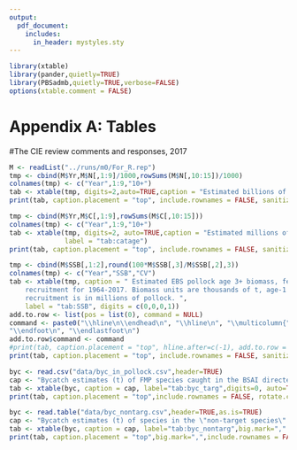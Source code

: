 ```yaml
---
output:
  pdf_document:
    includes:
      in_header: mystyles.sty
---
```


```r
library(xtable)
library(pander,quietly=TRUE)
library(PBSadmb,quietly=TRUE,verbose=FALSE)
options(xtable.comment = FALSE)
```

\clearpage

# Appendix A: Tables

\begin{table}[ht]
\centering
\caption{Time series of 1964-1976 catch (left) and ABC, TAC, and catch for EBS pollock, 1977-2017 in t. Source: compiled from NMFS Regional office web site and various NPFMC reports. Note that the 2017 value is based on catch reported to October 25th 2017 plus an added component due to bycatch of pollock in other fisheries.}
\label{tab:samples}
\begin{tabular}{crrrrr}
\hline
Year    &   Catch   &   Year    &   ABC &   TAC &   Catch \\
\hline
1964    &   174,792 &   1977    &   950,000 &   950,000 &   978,370 \\
1965    &   230,551 &   1978    &   950,000 &   950,000 &   979,431 \\
1966    &   261,678 &   1979    &   1,100,000   &   950,000 &   935,714 \\
1967    &   550,362 &   1980    &   1,300,000   &   1,000,000   &   958,280 \\
1968    &   702,181 &   1981    &   1,300,000   &   1,000,000   &   973,502 \\
1969    &   862,789 &   1982    &   1,300,000   &   1,000,000   &   955,964 \\
1970    &   1,256,565   &   1983    &   1,300,000   &   1,000,000   &   981,450 \\
1971    &   1,743,763   &   1984    &   1,300,000   &   1,200,000   &   1,092,055 \\
1972    &   1,874,534   &   1985    &   1,300,000   &   1,200,000   &   1,139,676 \\
1973    &   1,758,919   &   1986    &   1,300,000   &   1,200,000   &   1,141,993 \\
1974    &   1,588,390   &   1987    &   1,300,000   &   1,200,000   &   859,416 \\
1975    &   1,356,736   &   1988    &   1,500,000   &   1,300,000   &   1,228,721 \\
1976    &   1,177,822   &   1989    &   1,340,000   &   1,340,000   &   1,229,600 \\
    &       &   1990    &   1,450,000   &   1,280,000   &   1,455,193 \\
    &       &   1991    &   1,676,000   &   1,300,000   &   1,195,664 \\
    &       &   1992    &   1,490,000   &   1,300,000   &   1,390,299 \\
    &       &   1993    &   1,340,000   &   1,300,000   &   1,326,602 \\
    &       &   1994    &   1,330,000   &   1,330,000   &   1,329,352 \\
    &       &   1995    &   1,250,000   &   1,250,000   &   1,264,247 \\
    &       &   1996    &   1,190,000   &   1,190,000   &   1,192,781 \\
    &       &   1997    &   1,130,000   &   1,130,000   &   1,124,433 \\
    &       &   1998    &   1,110,000   &   1,110,000   &   1,019,082 \\
    &       &   1999    &   992,000 &   992,000 &   989,680 \\
    &       &   2000    &   1,139,000   &   1,139,000   &   1,132,710 \\
    &       &   2001    &   1,842,000   &   1,400,000   &   1,387,197 \\
    &       &   2002    &   2,110,000   &   1,485,000   &   1,480,776 \\
    &       &   2003    &   2,330,000   &   1,491,760   &   1,490,779 \\
    &       &   2004    &   2,560,000   &   1,492,000   &   1,480,552 \\
    &       &   2005    &   1,960,000   &   1,478,500   &   1,483,022 \\
    &       &   2006    &   1,930,000   &   1,485,000   &   1,488,031 \\
    &       &   2007    &   1,394,000   &   1,394,000   &   1,354,502 \\
    &       &   2008    &   1,000,000   &   1,000,000   &   990,629 \\
    &       &   2009    &   815,000 &   815,000 &   810,784 \\
    &       &   2010    &   813,000 &   813,000 &   810,215 \\
    &       &   2011    &   1,270,000   &   1,252,000   &   1,199,214 \\
    &       &   2012    &   1,220,000   &   1,200,000   &   1,205,283 \\
    &       &   2013    &   1,375,000   &   1,247,000   &   1,270,824 \\
    &       &   2014    &   1,369,000   &   1,267,000   &   1,297,846 \\
    &       &   2015    &   1,637,000   &   1,310,000   &   1,322,312 \\
    &       &   2016    &   2,090,000   &   1,340,000   &   1,348,979 \\
    &       &   2016    &   2,090,000   &   1,340,000   &   1,348,979 \\
\hline
\multicolumn{3}{c} 
  1977-2016 average  
                        &   1,401,300   &   1,202,032   &   1,182,379 \\
\hline
\end{tabular}
\end{table}

\begin{table}[ht]
\centering
\caption{ 
An abundance index derived from acoustic data collected opportunistically
aboard bottom-trawl survey vessels (AVO index; Honkalehto et al. 2014). Note
values in parentheses are the coefficients of variation from using 1-D
geostatistical estimates of sampling variability (Petitgas, 1993). See
Honkalehto et al. (2011) for the derivation of these estimates. The column ``$CV_{AVO}$'' was
assumed to have a mean value of 0.30 for model fitting purposes (scaling
relative to the AT and BTS indices).
}
\label{tab:avo}
\begin{tabular}{crrr}
\hline
Year    & AT scaled biomass index & AVO index &   $CV_{AVO}$  \\
\hline 
2006    &   1.560  (4\%) &   0.555  (6\%)     &   25\% \\
2007    &   1.769  (4\%) &   0.638  (11\%)    &   43\% \\
2008    &   0.997  (8\%) &   0.316  (4\%)     &   32\% \\
2009    &   0.924  (9\%) &   0.285  (7\%)     &   60\% \\
2010    &   2.323  (6\%) &   0.679  (11\%)    &   43\% \\
2011    &   $-no\, survey-$   &   0.543  (6\%)      &   29\% \\
2012    &   1.843  (4\%) &   0.661  (8\%)     &   31\% \\
2013    &   $-no\, survey-$   &   0.694  (5\%)      &   19\% \\
2014    &   3.439  (5\%) &   0.897  (8\%)     &   21\% \\
2015    &   $-no\, survey-$   &   0.953  (9\%)      &   23\% \\
2016    &   4.063  (2\%) &   0.750  (5\%)     &   16\% \\
2017    &   $-no\, survey-$   &   0.730  (5\%)      &   17\% \\
\hline
\end{tabular}
\end{table}

\begin{table}[ht]
\centering
\caption{ Highlights of some management measures affecting the pollock fishery.       }
\label{tab:mgt}
\begin{tabular}{p{0.5in}p{5.5in}}
\hline
Year    &   Management  \\
\hline
1977    &   Preliminary BSAI FMP implemented with several closure areas \\
1982    &   FMP implement for the BSAI  \\
1982    &   Chinook salmon bycatch limits established for foreign trawlers  \\
1984    &   2 million t groundfish OY limit established \\
1984    &   Limits on Chinook salmon bycatch reduced    \\
1990    &   New observer program established along with data reporting  \\
1992    &   Pollock CDQ program commences   \\
1994    &   NMFS adopts minimum mesh size requirements for trawl codends    \\
1994    &   Voluntary retention of salmon for foodbank donations    \\
1994    &   NMFS publishes individual vessel bycatch rates on internet  \\
1995    &   Trawl closures areas and trigger limits established for chum and Chinook salmon \\
1998    &   Improved utilization and retention in effect (reduced discarded pollock)    \\
1998    &   American Fisheries Act (AFA) passed \\
1999    &   The AFA was implemented for catcher/processors  \\
1999    &   Additional critical habitat areas around sea lion haulouts in the GOA and Eastern Bering Sea are closed.    \\
2000    &   AFA implemented for remaining sectors (catcher vessel and motherships)  \\
2001    &   Pollock industry adopts voluntary rolling hotspot program for chum salmon   \\
2002    &   Pollock industry adopts voluntary rolling hotspot program for Chinook salmon    \\
2005    &   Rolling hotspot program adopted in regulations to exempt fleet from triggered time/area closures for Chinook and chum salmon    \\
2011    &   Amendment 91 enacted, Chinook salmon management under hard limits   \\
2015    &   Amendment 110 (BSAI) Salmon prohibited species catch management in the Bering Sea pollock fishery (additional measures that change limits depending on Chinook salmon run-strength indices) and includes additional provisions for reporting requirements (see https://alaskafisheries.noaa.gov/fisheries/chinook-salmon-bycatch-management for update and general information) \\
2016    &   Measures of amendment 110 go into effect for 2017 fishing season; Chinook salmon runs above the 3-run index value so bycatch limits stay the same   \\
\hline
\end{tabular}
\end{table}


\begin{table}[ht]
\centering
\caption{Fishery sample sizes by sex, season, and area for lengths for EBS pollock, 1977-2016.}
\label{tab:samples}
\begin{tabular}{crrrrrrr}
\hline
\multicolumn{8}{c}{ Length Frequency samples } \\
\hline
        & \multicolumn{2}{c}{ A Season } &\multicolumn{2}{c}{B Season SE } &\multicolumn{2}{c}{B Season NW} &   \\
Year    &   Males   &   Females &   Males   &   Females &   Males   &   Females &   Total   \\
\hline
1977    &   26,411  &   25,923  &   4,301   &   4,511   &   29,075  &   31,219  &   121,440 \\
1978    &   25,110  &   31,653  &   9,829   &   9,524   &   46,349  &   46,072  &   168,537 \\
1979    &   59,782  &   62,512  &   3,461   &   3,113   &   62,298  &   61,402  &   252,568 \\
1980    &   42,726  &   42,577  &   3,380   &   3,464   &   47,030  &   49,037  &   188,214 \\
1981    &   64,718  &   57,936  &   2,401   &   2,147   &   53,161  &   53,570  &   233,933 \\
1982    &   74,172  &   70,073  &   16,265  &   14,885  &   181,606 &   163,272 &   520,273 \\
1983    &   94,118  &   90,778  &   16,604  &   16,826  &   193,031 &   174,589 &   585,946 \\
1984    &   158,329 &   161,876 &   106,654 &   105,234 &   243,877 &   217,362 &   993,332 \\
1985    &   119,384 &   109,230 &   96,684  &   97,841  &   284,850 &   256,091 &   964,080 \\
1986    &   186,505 &   189,497 &   135,444 &   123,413 &   164,546 &   131,322 &   930,727 \\
1987    &   373,163 &   399,072 &   14,170  &   21,162  &   24,038  &   22,117  &   853,722 \\
1991    &   160,491 &   148,236 &   166,117 &   150,261 &   141,085 &   139,852 &   906,042 \\
1992    &   158,405 &   153,866 &   163,045 &   164,227 &   101,036 &   102,667 &   843,244 \\
1993    &   143,296 &   133,711 &   148,299 &   140,402 &   27,262  &   28,522  &   621,490 \\
1994    &   139,332 &   147,204 &   159,341 &   153,526 &   28,015  &   27,953  &   655,370 \\
1995    &   131,287 &   128,389 &   179,312 &   154,520 &   16,170  &   16,356  &   626,032 \\
1996    &   149,111 &   140,981 &   200,482 &   156,804 &   18,165  &   18,348  &   683,890 \\
1997    &   124,953 &   104,115 &   116,448 &   107,630 &   60,192  &   53,191  &   566,527 \\
1998    &   136,605 &   110,620 &   208,659 &   178,012 &   32,819  &   40,307  &   707,019 \\
1999    &   36,258  &   32,630  &   38,840  &   35,695  &   16,282  &   18,339  &   178,044 \\
2000    &   64,575  &   58,162  &   63,832  &   41,120  &   40,868  &   39,134  &   307,689 \\
2001    &   79,333  &   75,633  &   54,119  &   51,268  &   44,295  &   45,836  &   350,483 \\
2002    &   71,776  &   69,743  &   65,432  &   64,373  &   37,701  &   39,322  &   348,347 \\
2003    &   74,995  &   77,612  &   49,469  &   53,053  &   51,799  &   53,463  &   360,390 \\
2004    &   75,426  &   76,018  &   63,204  &   62,005  &   47,289  &   44,246  &   368,188 \\
2005    &   76,627  &   69,543  &   43,205  &   33,886  &   68,878  &   63,088  &   355,225 \\
2006    &   72,353  &   63,108  &   28,799  &   22,363  &   75,180  &   65,209  &   327,010 \\
2007    &   62,827  &   60,522  &   32,945  &   25,518  &   75,128  &   69,116  &   326,054 \\
2008    &   46,125  &   51,027  &   20,493  &   23,503  &   61,149  &   64,598  &   266,894 \\
2009    &   46,051  &   44,080  &   19,877  &   18,579  &   50,451  &   53,344  &   232,379 \\
2010    &   39,495  &   41,054  &   19,194  &   20,591  &   40,449  &   41,323  &   202,106 \\
2011    &   58,822  &   62,617  &   60,254  &   65,057  &   51,137  &   48,084  &   345,971 \\
2012    &   53,641  &   57,966  &   45,044  &   46,940  &   50,167  &   53,224  &   306,982 \\
2013    &   52,303  &   62,336  &   37,434  &   44,709  &   49,484  &   49,903  &   296,168 \\
2014    &   55,954  &   58,097  &   46,568  &   51,950  &   46,643  &   46,202  &   305,414 \\
2015    &   55,646  &   56,507  &   45,074  &   41,218  &   46,237  &   43,084  &   287,766 \\
\end{tabular}
\end{table}

\clearpage
\begin{table}[ht]
\centering
\caption{Mean body mass at age (g) as estimated from fishery observer data for age 1-10 year old EBS pollock, 1991-2016.} 
\begin{tabular}{lrrrrrrrrrr}
  \hline
     & \multicolumn{10}{c}{Agel} \\
Year & 1 & 2 & 3 & 4 & 5 & 6 & 7 & 8 & 9 & 10 \\ 
  \hline
1991 & 0.065 & 0.144 & 0.286 & 0.476 & 0.604 & 0.728 & 0.839 & 0.873 & 1.014 & 1.127 \\ 
  1992 & 0.082 & 0.181 & 0.394 & 0.462 & 0.647 & 0.701 & 0.812 & 0.982 & 1.031 & 1.210 \\ 
  1993 & 0.080 & 0.311 & 0.497 & 0.610 & 0.650 & 0.754 & 0.904 & 1.039 & 1.211 & 1.232 \\ 
  1994 & 0.034 & 0.251 & 0.405 & 0.651 & 0.728 & 0.747 & 0.707 & 1.057 & 1.395 & 1.347 \\ 
  1995 & 0.000 & 0.140 & 0.377 & 0.498 & 0.735 & 0.840 & 0.856 & 0.986 & 1.220 & 1.315 \\ 
  1996 & 0.000 & 0.272 & 0.323 & 0.427 & 0.679 & 0.794 & 0.949 & 0.953 & 1.020 & 1.096 \\ 
  1997 & 0.036 & 0.192 & 0.315 & 0.471 & 0.559 & 0.747 & 0.893 & 1.072 & 1.091 & 1.243 \\ 
  1998 & 0.020 & 0.186 & 0.368 & 0.589 & 0.627 & 0.621 & 0.775 & 1.029 & 1.169 & 1.253 \\ 
  1999 & 0.043 & 0.195 & 0.405 & 0.507 & 0.643 & 0.701 & 0.728 & 0.891 & 1.037 & 1.250 \\ 
  2000 & 0.000 & 0.220 & 0.353 & 0.526 & 0.629 & 0.731 & 0.782 & 0.806 & 0.966 & 1.007 \\ 
  2001 & 0.000 & 0.275 & 0.327 & 0.503 & 0.669 & 0.788 & 0.958 & 0.987 & 1.063 & 1.115 \\ 
  2002 & 0.086 & 0.237 & 0.386 & 0.509 & 0.666 & 0.795 & 0.910 & 1.029 & 1.104 & 1.095 \\ 
  2003 & 0.000 & 0.301 & 0.489 & 0.547 & 0.649 & 0.767 & 0.862 & 0.953 & 1.081 & 1.200 \\ 
  2004 & 0.000 & 0.086 & 0.409 & 0.583 & 0.640 & 0.758 & 0.889 & 0.924 & 1.035 & 1.162 \\ 
  2005 & 0.000 & 0.269 & 0.346 & 0.508 & 0.642 & 0.741 & 0.882 & 0.954 & 1.062 & 1.096 \\ 
  2006 & 0.000 & 0.184 & 0.305 & 0.447 & 0.606 & 0.755 & 0.853 & 0.952 & 1.065 & 1.114 \\ 
  2007 & 0.053 & 0.169 & 0.346 & 0.506 & 0.641 & 0.781 & 0.962 & 1.098 & 1.182 & 1.275 \\ 
  2008 & 0.000 & 0.173 & 0.330 & 0.520 & 0.652 & 0.774 & 0.903 & 1.049 & 1.119 & 1.282 \\ 
  2009 & 0.000 & 0.122 & 0.340 & 0.526 & 0.704 & 0.879 & 1.002 & 1.125 & 1.399 & 1.490 \\ 
  2010 & 0.050 & 0.175 & 0.383 & 0.489 & 0.664 & 0.915 & 1.119 & 1.261 & 1.371 & 1.587 \\ 
  2011 & 0.028 & 0.203 & 0.290 & 0.509 & 0.665 & 0.808 & 0.976 & 1.225 & 1.346 & 1.518 \\ 
  2012 & 0.000 & 0.141 & 0.270 & 0.410 & 0.643 & 0.824 & 0.974 & 1.172 & 1.306 & 1.519 \\ 
  2013 & 0.111 & 0.130 & 0.289 & 0.442 & 0.564 & 0.782 & 1.131 & 1.284 & 1.426 & 1.692 \\ 
  2014 & 0.000 & 0.213 & 0.316 & 0.455 & 0.617 & 0.751 & 0.894 & 1.154 & 1.310 & 1.370 \\ 
  2015 & 0.000 & 0.176 & 0.403 & 0.463 & 0.571 & 0.690 & 0.786 & 0.887 & 1.145 & 1.201 \\ 
  2016 & 0.000 & 0.168 & 0.407 & 0.531 & 0.557 & 0.648 & 0.732 & 0.801 & 0.943 & 1.047 \\ 
   \hline
\end{tabular}
\end{table}


\clearpage

\begin{table}[ht]  
\centering  
\label{tab:survbiom}
\caption{Biomass (age 1+) of Eastern Bering Sea pollock as estimated by surveys 1979-2017 (millions of t).  Note that the bottom-trawl survey data only represent biomass from the survey strata (1-6) areas in 1982-1984, and 1986. For all other years the estimates include strata 8-9.  Also, the 1979 - 1981 bottom trawl survey data were omitted from the model since the survey gear differed.}
\begin{tabular}{crrrrr}
\hline
        &   Bottom trawl &   AT     &   AT \%     &       &   Near bottom \\
Year    &   Survey       &   Survey &   age 3+    & Total &   biomass      \\
\hline
1979    &       &   7.458   &   22\% &       &       \\
1980    &       &       &       &       &       \\
1981    &       &       &       &       &       \\
1982    &   2.856   &   4.901   &   95\% &   7.757   &   37\% \\
1983    &   6.258   &       &       &       &       \\
1984    &   4.894   &       &       &       &       \\
1985    &   5.955   &   4.799   &   97\% &   10.754  &   55\% \\
1986    &   4.897   &       &       &       &       \\
1987    &   5.498   &       &       &       &       \\
1988    &   7.289   &   4.675   &   97\% &   11.964  &   61\% \\
1989    &   6.55    &       &       &       &       \\
1990    &   7.316   &       &       &       &       \\
1991    &   5.13    &   1.454   &   46\% &   6.584   &   78\% \\
1992    &   4.583   &       &       &       &       \\
1993    &   5.631   &       &       &       &       \\
1994    &   5.027   &   2.886   &   85\% &   7.913   &   64\% \\
1995    &   5.478   &       &       &       &       \\
1996    &   3.415   &   2.311   &   97\% &   5.726   &   60\% \\
1997    &   3.8 &   2.591   &   70\% &   6.391   &   59\% \\
1998    &   2.781   &       &       &       &       \\
1999    &   3.798   &   3.285   &   95\% &   7.083   &   54\% \\
2000    &   5.281   &   3.049   &   95\% &   8.330   &   63\% \\
2001    &   4.197   &       &       &       &       \\
2002    &   5.033   &   3.622   &   82\% &   8.655   &   58\% \\
2003    &   8.392   &       &       &       &       \\
2004    &   3.863   &   3.307   &   99\% &   7.170   &   54\% \\
2005    &   5.321   &       &       &       &       \\
2006    &   3.045   &   1.560   &   98\% &   4.605   &   66\% \\
2007    &   4.338   &   1.769   &   89\% &   6.107   &   71\% \\
2008    &   3.023   &   0.997   &   76\% &   4.020   &   75\% \\
2009    &   2.282   &   0.924   &   78\% &   3.206   &   71\% \\
2010    &   3.738   &   2.323   &   65\% &   6.061   &   62\% \\
2011    &   3.112   &       &       &       &       \\
2012    &   3.487   &   1.843   &   71\% &   5.330   &   65\% \\
2013    &   4.575   &       &       &       &       \\
2014    &   7.43    &   3.439   &   65\% &   10.869  &   68\% \\
2015    &   6.39    &       &       &       &       \\
2016    &   4.91    &   4.063   &   97\% &   8.973   &   55\% \\
\hline
Average &   4.843   &   2.763   &   85\% &   7.140   &   62\%  \\
\hline
\end{tabular}
\end{table}



\clearpage

\begin{table}[ht]
\centering
\caption{ Mean EBS pollock body mass (sexes combined) as observed in the bottom trawl survey, 1982-2017.}
\footnotesize
\label{tab:BTS_wtage}
\begin{tabular}{crrrrrrrrrrrrrrr}
\hline
\normalsize  Year & 1 & 2 & 3 & 4 & 5 & 6 & 7 & 8 & 9 & 10 & 11 & 12 & 13 & 14 & 15+  \\
\hline
1982 & 0.031 & 0.072 & 0.164 & 0.343 & 0.420 & 0.652 & 1.019 & 1.123 & 1.192 & 1.334 & 1.571 & 1.582 & 1.766 & 1.588 & 2.458 \\
1983 & 0.017 & 0.140 & 0.239 & 0.360 & 0.493 & 0.585 & 0.720 & 1.073 & 1.177 & 1.055 & 1.121 & 1.174 & 1.487 & 1.018 & 1.699 \\
1984 & 0.015 & 0.063 & 0.249 & 0.358 & 0.476 & 0.615 & 0.754 & 1.003 & 1.213 & 1.390 & 1.507 & 1.664 & 1.346 & 1.422 & 2.117 \\
1985 & 0.018 & 0.084 & 0.192 & 0.385 & 0.468 & 0.626 & 0.763 & 0.864 & 1.361 & 1.155 & 1.286 & 1.659 & 1.579 & 1.600 & 2.565 \\
1986 & 0.012 & 0.091 & 0.184 & 0.348 & 0.465 & 0.636 & 0.714 & 0.857 & 1.005 & 1.258 & 1.281 & 1.084 & 2.164 & 2.090 & 2.408 \\
1987 & 0.017 & 0.109 & 0.217 & 0.335 & 0.424 & 0.531 & 0.699 & 0.798 & 0.874 & 0.993 & 1.131 & 1.393 & 1.697 & 1.965 & 2.251 \\
1988 & 0.017 & 0.098 & 0.276 & 0.344 & 0.437 & 0.512 & 0.588 & 0.735 & 0.829 & 0.995 & 1.135 & 1.227 & 1.643 & 0.860 & 1.573 \\
1989 & 0.016 & 0.089 & 0.173 & 0.368 & 0.431 & 0.522 & 0.619 & 0.684 & 0.932 & 0.922 & 1.052 & 1.044 & 1.102 & 1.155 & 1.229 \\
1990 & 0.014 & 0.099 & 0.153 & 0.382 & 0.493 & 0.569 & 0.592 & 0.713 & 0.737 & 1.039 & 1.046 & 1.108 & 1.175 & 1.241 & 1.399 \\
1991 & 0.019 & 0.121 & 0.164 & 0.323 & 0.492 & 0.577 & 0.690 & 0.732 & 0.874 & 0.911 & 1.084 & 1.184 & 1.211 & 1.302 & 1.694 \\
1992 & 0.014 & 0.114 & 0.283 & 0.365 & 0.509 & 0.616 & 0.764 & 0.850 & 0.899 & 0.975 & 1.082 & 1.231 & 1.302 & 1.331 & 1.292 \\
1993 & 0.014 & 0.058 & 0.319 & 0.462 & 0.517 & 0.580 & 0.679 & 0.802 & 0.985 & 1.024 & 1.145 & 1.259 & 1.347 & 1.523 & 1.594 \\
1994 & 0.013 & 0.069 & 0.227 & 0.473 & 0.566 & 0.638 & 0.720 & 0.915 & 1.155 & 1.122 & 1.189 & 1.293 & 1.373 & 1.534 & 1.522 \\
1995 & 0.013 & 0.068 & 0.138 & 0.379 & 0.492 & 0.639 & 0.639 & 0.769 & 0.913 & 1.148 & 1.174 & 1.282 & 1.340 & 1.391 & 1.528 \\
1996 & 0.017 & 0.070 & 0.140 & 0.298 & 0.498 & 0.600 & 0.742 & 0.806 & 0.970 & 1.021 & 1.335 & 1.387 & 1.427 & 1.540 & 1.539 \\
1997 & 0.016 & 0.069 & 0.230 & 0.337 & 0.403 & 0.543 & 0.699 & 0.792 & 0.993 & 1.016 & 1.137 & 1.287 & 1.249 & 1.501 & 1.580 \\
1998 & 0.016 & 0.069 & 0.184 & 0.337 & 0.473 & 0.515 & 0.671 & 0.797 & 0.882 & 0.918 & 1.091 & 1.311 & 1.290 & 1.721 & 1.759 \\
1999 & 0.015 & 0.074 & 0.182 & 0.335 & 0.392 & 0.554 & 0.621 & 0.769 & 0.937 & 0.956 & 1.099 & 1.184 & 1.554 & 1.724 & 1.853 \\
2000 & 0.011 & 0.062 & 0.208 & 0.357 & 0.444 & 0.518 & 0.637 & 0.703 & 0.776 & 0.919 & 1.135 & 1.177 & 1.347 & 1.396 & 1.818 \\
2001 & 0.015 & 0.074 & 0.165 & 0.368 & 0.493 & 0.595 & 0.682 & 0.748 & 0.839 & 0.885 & 1.096 & 1.201 & 1.395 & 1.345 & 1.645 \\
2002 & 0.012 & 0.075 & 0.231 & 0.365 & 0.512 & 0.626 & 0.653 & 0.798 & 0.879 & 0.905 & 0.934 & 1.076 & 1.145 & 1.409 & 1.809 \\
2003 & 0.022 & 0.095 & 0.303 & 0.429 & 0.571 & 0.660 & 0.748 & 0.846 & 0.873 & 0.969 & 0.974 & 1.002 & 1.010 & 1.170 & 1.218 \\
2004 & 0.020 & 0.092 & 0.270 & 0.470 & 0.547 & 0.676 & 0.757 & 0.785 & 0.937 & 0.938 & 1.043 & 1.044 & 1.103 & 1.351 & 1.402 \\
2005 & 0.019 & 0.078 & 0.192 & 0.398 & 0.522 & 0.600 & 0.701 & 0.807 & 0.885 & 0.913 & 1.011 & 1.065 & 1.089 & 1.189 & 1.294 \\
2006 & 0.009 & 0.078 & 0.135 & 0.368 & 0.517 & 0.605 & 0.726 & 0.804 & 0.912 & 1.039 & 1.097 & 1.174 & 1.265 & 1.242 & 1.343 \\
2007 & 0.012 & 0.091 & 0.301 & 0.446 & 0.549 & 0.671 & 0.773 & 0.848 & 0.928 & 1.054 & 1.124 & 1.093 & 1.297 & 1.282 & 1.391 \\
2008 & 0.014 & 0.050 & 0.225 & 0.421 & 0.527 & 0.638 & 0.759 & 0.859 & 0.929 & 1.060 & 1.214 & 1.190 & 1.336 & 1.506 & 1.563 \\
2009 & 0.011 & 0.070 & 0.215 & 0.410 & 0.584 & 0.689 & 0.846 & 0.908 & 0.954 & 1.156 & 1.186 & 1.439 & 1.412 & 1.548 & 1.776 \\
2010 & 0.019 & 0.072 & 0.244 & 0.402 & 0.541 & 0.675 & 0.908 & 0.975 & 1.012 & 1.110 & 1.141 & 1.267 & 1.423 & 1.529 & 1.927 \\
2011 & 0.015 & 0.106 & 0.238 & 0.445 & 0.553 & 0.647 & 0.804 & 0.989 & 1.108 & 1.160 & 1.247 & 1.303 & 1.429 & 1.448 & 1.643 \\
2012 & 0.014 & 0.075 & 0.214 & 0.357 & 0.530 & 0.669 & 0.812 & 0.885 & 1.212 & 1.246 & 1.302 & 1.333 & 1.424 & 1.636 & 1.860 \\
2013 & 0.017 & 0.061 & 0.239 & 0.418 & 0.492 & 0.617 & 0.829 & 0.966 & 1.087 & 1.239 & 1.295 & 1.352 & 1.447 & 1.584 & 1.607 \\
2014 & 0.016 & 0.097 & 0.264 & 0.352 & 0.476 & 0.603 & 0.660 & 0.891 & 0.981 & 1.121 & 1.280 & 1.308 & 1.397 & 1.459 & 1.656 \\
2015 & 0.019 & 0.087 & 0.288 & 0.379 & 0.510 & 0.592 & 0.717 & 0.804 & 1.056 & 1.071 & 1.306 & 1.630 & 1.304 & 1.469 & 1.624 \\
2016 & 0.022 & 0.080 & 0.225 & 0.437 & 0.513 & 0.606 & 0.694 & 0.774 & 0.842 & 0.915 & 1.039 & 0.911 & 1.328 & 1.564 & 1.540 \\
2017 & 0.022 & 0.093 & 0.204 & 0.402 & 0.534 & 0.607 & 0.695 & 0.758 & 0.827 & 0.836 & 0.958 & 0.804 & 1.198 & 1.319 & 1.593 \\
\hline
\end{tabular}
\end{table}


\clearpage

#The CIE review comments and responses, 2017

\begin{table}[ht]
\centering
\caption{ Summary of 2016 CIE reviewer comments and responses to date }
\footnotesize
\label{tab:CIE_review}
\begin{tabular}{p{4.0in}p{2.5in}}
\hline
$\normalsize \textbf{Issue}$   &  $\normalsize \textbf{Response}$ \\
\hline
Natural mortality is assumed known exactly despite being quite uncertain.   &   Prior has been applied, examined in retrospective runs. \\
The stock recruitment relationship is very uncertain and although it is estimated it is done so with an artificial and very constraining prior. &   2016 greater evaluation of unconstrained prior used \\
Uncertain future fishery selectivity is not properly modelled. A well-estimated average is used, whereas a random choice of previous estimated selectivities could be modelled. &   Untrue, miscommunication. Evaluations of historical selectivities for projections has been done \\
The pdf of FMSY is not well determined as FMSY depends strongly on the stock recruitment relationship, fishery selectivity, and natural mortality   &   PDF is well determined, within alternative structural models uncertainty \\
Technically correct Bayesian model be developed with a view to replacing the existing model.    &   Posterior distributions added across several models created \\
Ultimately, a multi-species trophic interaction model may be used for stock assessment, but this should wait until an improved single-species stock assessment model is fully implemented. At that stage, the trophic interaction model and the single-species model could be tested (using an operating model) to see which is likely to provide better stock assessment estimates.    &    \\
Ageing: perhaps 1 in 10 of surface-read otoliths should be broken and burnt to confirm that the same reading is obtained.   &   TBD \\
Investigate the trawl survey time series to see if vessel effects can be estimated (using a multiple regression with other explanatory variables, e.g., year, stratum, time-of-day, “weather conditions”).  &   TBD \\
The 3 m cutoff for the acoustic survey should be dispensed with and pollock biomass should be estimated over most of the water column.  &   Done \\
An analysis of mark types should be undertaken to better understand the length/age composition of pollock marks (which could perhaps lead to a better survey design).   &   Research at MACE on multi-frequency approach to help w/ species classification \\
More in situ target strength data should be collected for pollock to better define the length-target strength relationship. &   Research at MACE ongoing \\
It may not be appropriate to include the AVO index in the base model but it should certainly be included in a sensitivity.  &   Done \\
It is probably better to fit to total biomass rather than total numbers for the trawl survey.   &   Done \\
For ages 2 years and older, it is better to fit to total biomass rather than total numbers for the acoustic survey. &   Done \\
Annual mean weight-at-age: the shrinkage of fish should not be allowed to occur, and this may be best achieved by modelling increments in mean fish weight rather than the mean weights.    &   Done \\
Tighten the random walk and the parameterization on the fishery selectivities and then apply the data weighting methods of Francis (2011).  &   2017 \\
Incorporate the uncertainty associated with unknown future selectivities into the pdfs of quantities of interest (e.g., FMSY).  &   Done, revisited 2017 \\
There is clearly some uncertainty associated with M and this needs to be propagated through into the pdf of FMSY and other quantities of interest (i.e., estimate M).   &   2017 \\
The uncertainty associated with the stock-recruitment relationship needs to be propagated through into the pdf of FMSY and other quantities of interest (i.e., estimate h with a justifiable prior).    &   2016 \\
Perform a detailed historical analysis of the length/age composition of the catch in relationship to possible explanatory variables to enable the fishery to be split fisheries into multiple components for the purposes of stock assessment. The minimum split will be into A and B seasons with a processor and catcher fleet to mimic the reality of the fishery.   &   Future \\
The information that is known about the survey qs should be included in the stock assessment model through informed priors. &   Implemented via Kotwicki et al. \\
The objective function, for a Bayesian stock assessment, can and should be derived purely from likelihood components (generated by statistical assumptions with regard to data), prior distributions, and an occasional penalty function (if absolutely necessary). &    \\
Incorporation of cannibalism explicitly in the modelling and in the forecasting. Disentangling cannibalism from environmental and climate effects on recruitment hold the most potential for improving knowledge of the stock and the ecosystem functioning &   CEATTLE 2016 \\
\hline
\end{tabular}
\end{table}


```r
M <- readList("../runs/m0/For_R.rep")
tmp <- cbind(M$Yr,M$N[,1:9]/1000,rowSums(M$N[,10:15])/1000)
colnames(tmp) <- c("Year",1:9,"10+")
tab <- xtable(tmp, digits=2,auto=TRUE,caption = "Estimated billions of EBS pollock at age (columns 2-11) from the 2017 model." , label = "tab:natage")
print(tab, caption.placement = "top", include.rownames = FALSE, sanitize.text.function = function(x){x}, scalebox=0.9)
```

```r
tmp <- cbind(M$Yr,M$C[,1:9],rowSums(M$C[,10:15]))
colnames(tmp) <- c("Year",1:9,"10+")
tab <- xtable(tmp, digits=2, auto=TRUE,caption = "Estimated millions of EBS pollock caught at age (columns 2-11) from the 2017 model." ,
              label = "tab:catage")
print(tab, caption.placement = "top", include.rownames = FALSE, sanitize.text.function = function(x){x}, scalebox=0.9)
```

\clearpage

```r
tmp <- cbind(M$SSB[,1:2],round(100*M$SSB[,3]/M$SSB[,2],3))
colnames(tmp) <- c("Year","SSB","CV")
tab <- xtable(tmp, caption = " Estimated EBS pollock age 3+ biomass, female spawning biomass, and age 1
    recruitment for 1964-2017. Biomass units are thousands of t, age-1
    recruitment is in millions of pollock. ",
    label = "tab:SSB", digits = c(0,0,0,1))
add.to.row <- list(pos = list(0), command = NULL)
command <- paste0("\\hline\n\\endhead\n", "\\hline\n", "\\multicolumn{", dim(tmp)[2] + 1, "}{l}", "{\\footnotesize Continued on next page}\n",
"\\endfoot\n", "\\endlastfoot\n")
add.to.row$command <- command
#print(tab, caption.placement = "top", hline.after=c(-1), add.to.row = add.to.row, tabular.environment = "longtable")
print(tab, caption.placement = "top", include.rownames = FALSE, sanitize.text.function = function(x){x}, scalebox=.90)
```

\clearpage

```r
byc <- read.csv("data/byc_in_pollock.csv",header=TRUE)
cap <- "Bycatch estimates (t) of FMP species caught in the BSAI directed pollock fishery, 1997-2017 based on then NMFS Alaska Regional Office reports from observers (2015 data are preliminary). "
tab <- xtable(byc, caption = cap, label="tab:byc_targ",digits=0, auto=TRUE)
print(tab, caption.placement = "top",include.rownames = FALSE, rotate.colnames = TRUE,sanitize.text.function = function(x){x}, scalebox=.90)
```

```r
byc <- read.table("data/byc_nontarg.csv",header=TRUE,as.is=TRUE)
cap <- "Bycatch estimates (t) of species in the \"non-target species\" category caught in the BSAI directed pollock fishery, 1997-2017 based on then NMFS Alaska Regional Office reports from observers (2015 data are preliminary). "
tab <- xtable(byc, caption = cap, label="tab:byc_nontarg",big.mark="," )
print(tab, caption.placement = "top",big.mark=",",include.rownames = FALSE, rotate.colnames = TRUE,sanitize.text.function = function(x){x})
```
